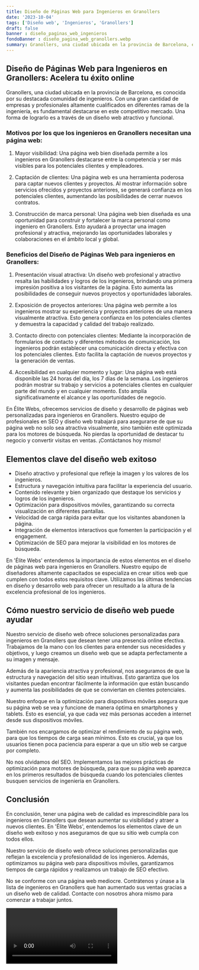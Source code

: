 ```yaml
---
title: Diseño de Páginas Web para Ingenieros en Granollers
date: '2023-10-04'
tags: ['Diseño web', 'Ingenieros', 'Granollers']
draft: false
banner : diseño_paginas_web_ingenieros
fondoBanner : diseño_pagina_web_granollers.webp
summary: Granollers, una ciudad ubicada en la provincia de Barcelona, ​​es conocida por su destacada comunidad de ingenieros. Con una gran cantidad de empresas y profesionales altamente cualificados en diferentes ramas de la ingeniería, es fundamental destacarse en este competitivo mercado. Una forma de lograrlo es a través de un diseño web atractivo y funcional. 
---
```


## Diseño de Páginas Web para Ingenieros en Granollers: Acelera tu éxito online

Granollers, una ciudad ubicada en la provincia de Barcelona, ​​es conocida por su destacada comunidad de ingenieros. Con una gran cantidad de empresas y profesionales altamente cualificados en diferentes ramas de la ingeniería, es fundamental destacarse en este competitivo mercado. Una forma de lograrlo es a través de un diseño web atractivo y funcional. 

### Motivos por los que los ingenieros en Granollers necesitan una página web:

1. Mayor visibilidad: Una página web bien diseñada permite a los ingenieros en Granollers destacarse entre la competencia y ser más visibles para los potenciales clientes y empleadores.

2. Captación de clientes: Una página web es una herramienta poderosa para captar nuevos clientes y proyectos. Al mostrar información sobre servicios ofrecidos y proyectos anteriores, se generará confianza en los potenciales clientes, aumentando las posibilidades de cerrar nuevos contratos.

3. Construcción de marca personal: Una página web bien diseñada es una oportunidad para construir y fortalecer la marca personal como ingeniero en Granollers. Esto ayudará a proyectar una imagen profesional y atractiva, mejorando las oportunidades laborales y colaboraciones en el ámbito local y global.

### Beneficios del Diseño de Páginas Web para ingenieros en Granollers:

1. Presentación visual atractiva: Un diseño web profesional y atractivo resalta las habilidades y logros de los ingenieros, brindando una primera impresión positiva a los visitantes de la página. Esto aumenta las posibilidades de conseguir nuevos proyectos y oportunidades laborales.

2. Exposición de proyectos anteriores: Una página web permite a los ingenieros mostrar su experiencia y proyectos anteriores de una manera visualmente atractiva. Esto genera confianza en los potenciales clientes y demuestra la capacidad y calidad del trabajo realizado.

3. Contacto directo con potenciales clientes: Mediante la incorporación de formularios de contacto y diferentes métodos de comunicación, los ingenieros podrán establecer una comunicación directa y efectiva con los potenciales clientes. Esto facilita la captación de nuevos proyectos y la generación de ventas.

4. Accesibilidad en cualquier momento y lugar: Una página web está disponible las 24 horas del día, los 7 días de la semana. Los ingenieros podrán mostrar su trabajo y servicios a potenciales clientes en cualquier parte del mundo y en cualquier momento. Esto amplía significativamente el alcance y las oportunidades de negocio.

En Élite Webs, ofrecemos servicios de diseño y desarrollo de páginas web personalizadas para ingenieros en Granollers. Nuestro equipo de profesionales en SEO y diseño web trabajará para asegurarse de que su página web no solo sea atractiva visualmente, sino también esté optimizada para los motores de búsqueda. No pierdas la oportunidad de destacar tu negocio y convertir visitas en ventas. ¡Contáctanos hoy mismo!

<GifSeo />

<Cta />

## Elementos clave del diseño web exitoso

- Diseño atractivo y profesional que refleje la imagen y los valores de los ingenieros.
- Estructura y navegación intuitiva para facilitar la experiencia del usuario.
- Contenido relevante y bien organizado que destaque los servicios y logros de los ingenieros.
- Optimización para dispositivos móviles, garantizando su correcta visualización en diferentes pantallas.
- Velocidad de carga rápida para evitar que los visitantes abandonen la página.
- Integración de elementos interactivos que fomenten la participación y el engagement.
- Optimización de SEO para mejorar la visibilidad en los motores de búsqueda.

En 'Élite Webs' entendemos la importancia de estos elementos en el diseño de páginas web para ingenieros en Granollers. Nuestro equipo de diseñadores altamente capacitados se especializa en crear sitios web que cumplen con todos estos requisitos clave. Utilizamos las últimas tendencias en diseño y desarrollo web para ofrecer un resultado a la altura de la excelencia profesional de los ingenieros.

## Cómo nuestro servicio de diseño web puede ayudar

Nuestro servicio de diseño web ofrece soluciones personalizadas para ingenieros en Granollers que desean tener una presencia online efectiva. Trabajamos de la mano con los clientes para entender sus necesidades y objetivos, y luego creamos un diseño web que se adapta perfectamente a su imagen y mensaje.

Además de la apariencia atractiva y profesional, nos aseguramos de que la estructura y navegación del sitio sean intuitivas. Esto garantiza que los visitantes puedan encontrar fácilmente la información que están buscando y aumenta las posibilidades de que se conviertan en clientes potenciales.

Nuestro enfoque en la optimización para dispositivos móviles asegura que su página web se vea y funcione de manera óptima en smartphones y tablets. Esto es esencial, ya que cada vez más personas acceden a internet desde sus dispositivos móviles.

También nos encargamos de optimizar el rendimiento de su página web, para que los tiempos de carga sean mínimos. Esto es crucial, ya que los usuarios tienen poca paciencia para esperar a que un sitio web se cargue por completo.

No nos olvidamos del SEO. Implementamos las mejores prácticas de optimización para motores de búsqueda, para que su página web aparezca en los primeros resultados de búsqueda cuando los potenciales clientes busquen servicios de ingeniería en Granollers.

## Conclusión

En conclusión, tener una página web de calidad es imprescindible para los ingenieros en Granollers que desean aumentar su visibilidad y atraer a nuevos clientes. En 'Élite Webs', entendemos los elementos clave de un diseño web exitoso y nos aseguramos de que su sitio web cumpla con todos ellos.

Nuestro servicio de diseño web ofrece soluciones personalizadas que reflejan la excelencia y profesionalidad de los ingenieros. Además, optimizamos su página web para dispositivos móviles, garantizamos tiempos de carga rápidos y realizamos un trabajo de SEO efectivo.

No se conforme con una página web mediocre. Contrátenos y únase a la lista de ingenieros en Granollers que han aumentado sus ventas gracias a un diseño web de calidad. Contacte con nosotros ahora mismo para comenzar a trabajar juntos.

<Video />

<CtaBot job='Ingenieros' city='Granollers'/>

<Gmaps query='Granollers+españa+maps' />